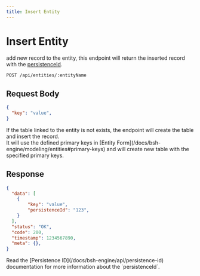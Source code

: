 ```yaml
---
title: Insert Entity
---
```



# Insert Entity

add new record to the entity, this endpoint will return the inserted record with the [persistenceId](/docs/bsh-engine/api/persistence-id).

```bash
POST /api/entities/:entityName
```

## Request Body

```json
{
  "key": "value",
}
```

<Callout type='important'>
  If the table linked to the entity is not exists, the endpoint will create the table and insert the record.<br/>
  It will use the defined primary keys in [Entity Form](/docs/bsh-engine/modeling/entities#primary-keys) and will create new table with the specified primary keys.
</Callout>

## Response

```json
{
  "data": [
    {
        "key": "value",
        "persistenceId": "123",
    }
  ],
  "status": "OK",
  "code": 200,
  "timestamp": 1234567890,
  "meta": {},
}
```

<Callout type='default'>
  Read the [Persistence ID](/docs/bsh-engine/api/persistence-id) documentation for more information about the `persistenceId`.
</Callout>